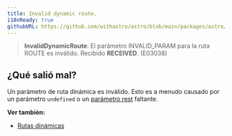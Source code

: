 ```yaml
---
title: Invalid dynamic route.
i18nReady: true
githubURL: https://github.com/withastro/astro/blob/main/packages/astro/src/core/errors/errors-data.ts
---
```


> **InvalidDynamicRoute**: El parámetro INVALID_PARAM para la ruta ROUTE es inválido. Recibido **RECEIVED**. (E03038)

## ¿Qué salió mal?
Un parámetro de ruta dinámica es inválido. Esto es a menudo causado por un parámetro `undefined` o un [parámetro rest](/es/basics/routing/#parámetros-rest) faltante.

**Ver también:**
-  [Rutas dinámicas](/es/basics/routing/#rutas-dinámicas)